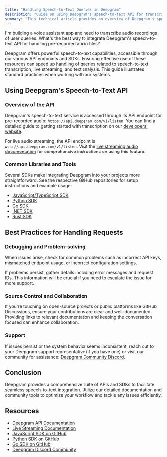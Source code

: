 ```yaml
---
title: "Handling Speech-to-Text Queries in Deepgram"
description: "Guide on using Deepgram's speech-to-text API for transcribing pre-recorded and live audio."
summary: "This technical article provides an overview of Deepgram's speech-to-text API and demonstrates how to effectively utilise its capabilities for transcribing pre-recorded audio files and live audio streams, covering the relevant API endpoints and developer resources."
---
```


<CommunityQuestion>I'm building a voice assistant app and need to transcribe audio recordings of user queries. What's the best way to integrate Deepgram's speech-to-text API for handling pre-recorded audio files?</CommunityQuestion>

Deepgram offers powerful speech-to-text capabilities, accessible through our various API endpoints and SDKs. Ensuring effective use of these resources can speed up handling of queries related to speech-to-text transcription, live streaming, and text analysis. This guide illustrates standard practices when working with our systems.

## Using Deepgram's Speech-to-Text API

### Overview of the API

Deepgram's speech-to-text service is accessed through its API endpoint for pre-recorded audio: `https://api.deepgram.com/v1/listen`. You can find a detailed guide to getting started with transcription on our [developers' website](https://developers.deepgram.com/docs/getting-started-with-pre-recorded-audio).

For live audio streaming, the API endpoint is `wss://api.deepgram.com/v1/listen`. Visit the [live streaming audio documentation](https://developers.deepgram.com/docs/getting-started-with-live-streaming-audio) for comprehensive instructions on using this feature.

### Common Libraries and Tools

Several SDKs make integrating Deepgram into your projects more straightforward. See the respective GitHub repositories for setup instructions and example usage:

- [JavaScript/TypeScript SDK](https://github.com/deepgram/deepgram-js-sdk)
- [Python SDK](https://github.com/deepgram/deepgram-python-sdk)
- [Go SDK](https://github.com/deepgram/deepgram-go-sdk)
- [.NET SDK](https://github.com/deepgram/deepgram-dotnet-sdk)
- [Rust SDK](https://github.com/deepgram/deepgram-rust-sdk)

## Best Practices for Handling Requests

### Debugging and Problem-solving

When issues arise, check for common problems such as incorrect API keys, mismatched endpoint usage, or incorrect configuration settings.

If problems persist, gather details including error messages and request IDs. This information will be crucial if you need to escalate the issue for more support.

### Source Control and Collaboration

If you're touching on open-source projects or public platforms like GitHub Discussions, ensure your contributions are clear and well-documented. Providing links to relevant documentation and keeping the conversation focused can enhance collaboration.

### Support

If issues persist or the system behavior seems inconsistent, reach out to your Deepgram support representative (if you have one) or visit our community for assistance: [Deepgram Community Discord](https://discord.gg/deepgram).

## Conclusion

Deepgram provides a comprehensive suite of APIs and SDKs to facilitate seamless speech-to-text integration. Utilize our detailed documentation and community tools to optimize your workflow and tackle any issues efficiently.

## Resources

- [Deepgram API Documentation](https://developers.deepgram.com/docs/getting-started-with-pre-recorded-audio)
- [Live Streaming Documentation](https://developers.deepgram.com/docs/getting-started-with-live-streaming-audio)
- [JavaScript SDK on GitHub](https://github.com/deepgram/deepgram-js-sdk)
- [Python SDK on GitHub](https://github.com/deepgram/deepgram-python-sdk)
- [Go SDK on GitHub](https://github.com/deepgram/deepgram-go-sdk)
- [Deepgram Discord Community](https://discord.gg/deepgram)